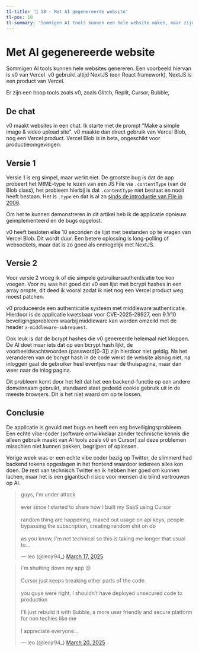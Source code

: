 ```yaml
---
tl-title: '👾 18 - Met AI gegenereerde website'
tl-pos: 18
tl-summary: 'Sommigen AI tools kunnen een hele website maken, maar zijn deze wel goed?'
---
```



# Met AI gegenereerde website

Sommigen AI tools kunnen hele websites genereren. Een voorbeeld hiervan is v0 van Vercel.
v0 gebruikt altijd NextJS (een React framework), NextJS is een product van Vercel.

Er zijn een hoop tools zoals v0, zoals Glitch, Replit, Cursor, Bubble,

## De chat

v0 maakt websites in een chat. Ik starte met de prompt "Make a simple image & video upload site".
v0 maakte dan direct gebruik van Vercel Blob, nog een Vercel product. Vercel Blob is in beta,
ongeschikt voor productieomgevingen.

## Versie 1

Versie 1 is erg simpel, maar werkt niet. De grootste bug is dat de app probeert het MIME-type te lezen
van een JS File via `.contentType` (van de Blob class), het probleem hierbij is dat `.contentType` niet
bestaat en nooit heeft bestaan. Het is `.type` en dat is al zo
[sinds de introductie van File in 2006](https://www.w3.org/standards/history/FileAPI/).

Om het te kunnen demonstreren in dit artikel heb ik de applicatie opnieuw geimplementeerd en de bugs opgelost.


<HomePageV1 client:visible />

v0 heeft besloten elke 10 seconden de lijst met bestanden op te vragen van Vercel Blob.
Dit wordt duur. Een betere oplossing is long-polling of websockets, maar dat is zo goed als
onmogelijk met NextJS.

## Versie 2

Voor versie 2 vroeg ik of die simpele gebruikersauthenticatie toe kon voegen. Voor nu was het
goed dat v0 een lijst met bcrypt hashes in een array propte, dit deed ik vooral zodat ik niet
nog een Vercel product weg moest patchen.

v0 produceerde een authenticatie systeem met middleware authenticatie. Hierdoor is de applicatie
kwetsbaar voor CVE-2025-29927, een 9.1/10 beveiligingsprobleem waarbij middleware kan worden
omzeild met de header `x-middleware-subrequest`.

Ook leuk is dat de bcrypt hashes die v0 genereerde helemaal niet kloppen. De AI doet maar iets
dat op een bcrypt hash lijkt, de voorbeeldwachtwoorden (password[0-3]) zijn hierdoor niet geldig.
Na het veranderen van de bcrypt hash in de code werkt de website alsnog niet, na inloggen gaat
de gebruiker heel eventjes naar de thuispagina, maar dan weer naar de inlog pagina.

Dit probleem komt door het feit dat het een backend-functie op een andere domeinnaam gebruikt,
standaard staat gedeeld cookie gebruik uit in de meeste browsers. Dit is het niet waard om op
te lossen.

## Conclusie

De applicatie is gevuld met bugs en heeft een erg beveiligingsprobleem. Een echte vibe-coder
(software ontwikkelaar zonder technische kennis die alleen gebruik maakt van AI tools zoals v0 en Cursor)
zal deze problemen misschien niet kunnen pakken, begrijpen of oplossen.

Vorige week was er een echte vibe coder bezig op Twitter, de slimmerd had backend tokens opgeslagen in
het frontend waardoor iedereen alles kon doen. De rest van technisch Twitter en ik hebben hier goed
om kunnen lachen, maar het is een gigantisch risico voor mensen die blind vertrouwen op AI.

<blockquote class="twitter-tweet"><p lang="en" dir="ltr">guys, i&#39;m under attack<br /><br />ever since I started to share how I built my SaaS using Cursor<br /><br />random thing are happening, maxed out usage on api keys, people bypassing the subscription, creating random shit on db<br /><br />as you know, I&#39;m not technical so this is taking me longer that usual to…</p>&mdash; leo (@leojr94_) <a href="https://twitter.com/leojr94_/status/1901560276488511759?ref_src=twsrc%5Etfw">March 17, 2025</a></blockquote> <script async src="https://platform.twitter.com/widgets.js" charset="utf-8"></script>
<blockquote class="twitter-tweet"><p lang="en" dir="ltr">i&#39;m shutting down my app 😑<br /><br />Cursor just keeps breaking other parts of the code<br /><br />you guys were right, I shouldn’t have deployed unsecured code to production<br /><br />I&#39;ll just rebuild it with Bubble, a more user friendly and secure platform for non techies like me<br /><br />I appreciate everyone…</p>&mdash; leo (@leojr94_) <a href="https://twitter.com/leojr94_/status/1902537756674318347?ref_src=twsrc%5Etfw">March 20, 2025</a></blockquote> <script async src="https://platform.twitter.com/widgets.js" charset="utf-8"></script>